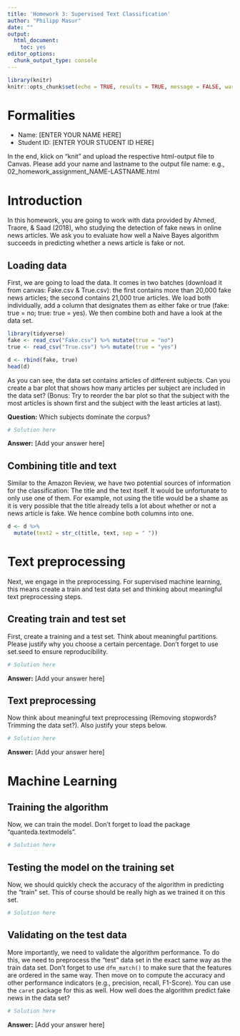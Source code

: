 ```yaml
---
title: 'Homework 3: Supervised Text Classification'
author: "Philipp Masur"
date: ""
output:
  html_document:
    toc: yes
editor_options:
  chunk_output_type: console
---
```


```r
library(knitr)
knitr::opts_chunk$set(echo = TRUE, results = TRUE, message = FALSE, warning = FALSE)
```

# Formalities

- Name:         [ENTER YOUR NAME HERE]
- Student ID:   [ENTER YOUR STUDENT ID HERE]   

In the end, klick on "knit" and upload the respective html-output file to Canvas. Please add your name and lastname to the output file name:
e.g., 02_homework_assignment_NAME-LASTNAME.html


# Introduction 

In this homework, you are going to work with data provided by Ahmed, Traore, & Saad (2018), who studying the detection of fake news in online news articles. We ask you to evaluate how well a Naive Bayes algorithm succeeds in predicting whether a news article is fake or not. 


## Loading data

First, we are going to load the data. It comes in two batches (download it from canvas: Fake.csv & True.csv): the first contains more than 20,000 fake news articles; the second contains 21,000 true articles. We load both individually, add a column that designates them as either fake or true (fake: true = no; true: true = yes). We then combine both and have a look at the data set.

```r
library(tidyverse)
fake <- read_csv("Fake.csv") %>% mutate(true = "no")
true <- read_csv("True.csv") %>% mutate(true = "yes")

d <- rbind(fake, true)
head(d)
```

As you can see, the data set contains articles of different subjects. Can you create a bar plot that shows how many articles per subject are included in the data set? (Bonus: Try to reorder the bar plot so that the subject with the most articles is shown first and the subject with the least articles at last).

**Question:** Which subjects dominate the corpus?


```r
# Solution here
```

**Answer:** [Add your answer here]

## Combining title and text

Similar to the Amazon Review, we have two potential sources of information for the classification: The title and the text itself. It would be unfortunate to only use one of them. For example, not using the title would be a shame as it is very possible that the title already tells a lot about whether or not a news article is fake. We hence combine both columns into one. 

```r
d <- d %>%
  mutate(text2 = str_c(title, text, sep = " "))
```


# Text preprocessing

Next, we engage in the preprocessing. For supervised machine learning, this means create a train and test data set and thinking about meaningful text preprocessing steps. 

## Creating train and test set

First, create a training and a test set. Think about meaningful partitions. Please justify why you choose a certain percentage. Don't forget to use set.seed to ensure reproducibility. 

```r
# Solution here
```

**Answer:** [Add your answer here]

## Text preprocessing 

Now think about meaningful text preprocessing (Removing stopwords? Trimming the data set?). Also justify your steps below. 

```r
# Solution here
```

**Answer:** [Add your answer here]


# Machine Learning

## Training the algorithm

Now, we can train the model. Don't forget to load the package "quanteda.textmodels". 

```r
# Solution here
```

## Testing the model on the training set

Now, we should quickly check the accuracy of the algorithm in predicting the "train" set. This of course should be really high as we trained it on this set. 

```r
# Solution here
```


## Validating on the test data

More importantly, we need to validate the algorithm performance. To do this, we need to preprocess the "test" data set in the exact same way as the train data set. Don't forget to use `dfm_match()` to make sure that the features are ordered in the same way. Then move on to compute the accuracy and other performance indicators (e.g., precision, recall, F1-Score). You can use the `caret` package for this as well. How well does the algorithm predict fake news in the data set?

```r
# Solution here
```

**Answer:** [Add your answer here]

